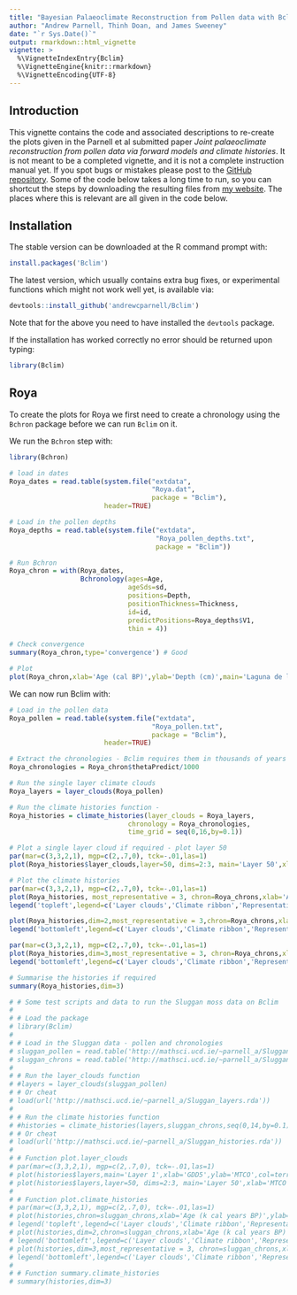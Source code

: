 ```yaml
---
title: "Bayesian Palaeoclimate Reconstruction from Pollen data with Bclim"
author: "Andrew Parnell, Thinh Doan, and James Sweeney"
date: "`r Sys.Date()`"
output: rmarkdown::html_vignette
vignette: >
  %\VignetteIndexEntry{Bclim}
  %\VignetteEngine{knitr::rmarkdown}
  %\VignetteEncoding{UTF-8}
---
```


## Introduction

This vignette contains the code and associated descriptions to re-create the plots given in the Parnell et al submitted paper _Joint palaeoclimate reconstruction from pollen data via forward models and climate histories_. It is not meant to be a completed vignette, and it is not a complete instruction manual yet. If you spot bugs or mistakes please post to the [GitHub repository](http://github.com/andrewcparnell/Bclim). Some of the code below takes a long time to run, so you can shortcut the steps by downloading the resulting files from [my website](http://mathsci.ucd.ie/~parnell_a/). The places where this is relevant are all given in the code below. 

## Installation

The stable version can be downloaded at the R command prompt with:
```r
install.packages('Bclim')
```

The latest version, which usually contains extra bug fixes, or experimental functions which might not work well yet, is available via:
```r
devtools::install_github('andrewcparnell/Bclim')
```
Note that for the above you need to have installed the `devtools` package.

If the installation has worked correctly no error should be returned upon typing:
```r
library(Bclim)
```

## Roya

To create the plots for Roya we first need to create a chronology using the `Bchron` package before we can run `Bclim` on it.

We run the `Bchron` step with:
```r
library(Bchron)

# load in dates
Roya_dates = read.table(system.file("extdata", 
                                    "Roya.dat", 
                                    package = "Bclim"), 
                        header=TRUE)

# Load in the pollen depths
Roya_depths = read.table(system.file("extdata", 
                                     "Roya_pollen_depths.txt", 
                                     package = "Bclim"))

# Run Bchron
Roya_chron = with(Roya_dates,
                  Bchronology(ages=Age, 
                              ageSds=sd, 
                              positions=Depth, 
                              positionThickness=Thickness, 
                              id=id, 
                              predictPositions=Roya_depths$V1,
                              thin = 4))

# Check convergence
summary(Roya_chron,type='convergence') # Good

# Plot
plot(Roya_chron,xlab='Age (cal BP)',ylab='Depth (cm)',main='Laguna de la Roya',las=1)
```

We can now run Bclim with:
```r
# Load in the pollen data
Roya_pollen = read.table(system.file("extdata", 
                                    "Roya_pollen.txt", 
                                    package = "Bclim"), 
                        header=TRUE)

# Extract the chronologies - Bclim requires them in thousands of years
Roya_chronologies = Roya_chron$thetaPredict/1000

# Run the single layer climate clouds
Roya_layers = layer_clouds(Roya_pollen)

# Run the climate histories function - 
Roya_histories = climate_histories(layer_clouds = Roya_layers,
                              chronology = Roya_chronologies,
                              time_grid = seq(0,16,by=0.1))

# Plot a single layer cloud if required - plot layer 50
par(mar=c(3,3,2,1), mgp=c(2,.7,0), tck=-.01,las=1)
plot(Roya_histories$layer_clouds,layer=50, dims=2:3, main='Layer 50',xlab='MTCO',ylab='AET/PET',col=terrain.colors(30))

# Plot the climate histories
par(mar=c(3,3,2,1), mgp=c(2,.7,0), tck=-.01,las=1)
plot(Roya_histories, most_representative = 3, chron=Roya_chrons,xlab='Age (k cal years BP)',ylab='GDD5',main='Roya GDD5')
legend('topleft',legend=c('Layer clouds','Climate ribbon','Representative histories'),pch=15,col=c('blue','red','green'))

plot(Roya_histories,dim=2,most_representative = 3,chron=Roya_chrons,xlab='Age (k cal years BP)',ylab='MTCO',main='Roya MTCO')
legend('bottomleft',legend=c('Layer clouds','Climate ribbon','Representative histories'),pch=15,col=c('blue','red','green'))

par(mar=c(3,3,2,1), mgp=c(2,.7,0), tck=-.01,las=1)
plot(Roya_histories,dim=3,most_representative = 3, chron=Roya_chrons,xlab='Age (k cal years BP)',ylab='AET/PET',main='Roya AET/PET')
legend('bottomleft',legend=c('Layer clouds','Climate ribbon','Representative histories'),pch=15,col=c('blue','red','green'))

# Summarise the histories if required
summary(Roya_histories,dim=3)

```
```r
# # Some test scripts and data to run the Sluggan moss data on Bclim
# 
# # Load the package
# library(Bclim)
# 
# # Load in the Sluggan data - pollen and chronologies
# sluggan_pollen = read.table('http://mathsci.ucd.ie/~parnell_a/SlugganPollen.txt',header=TRUE)
# sluggan_chrons = read.table('http://mathsci.ucd.ie/~parnell_a/Sluggan_2chrons.txt',nrow=2000)
# 
# # Run the layer_clouds function
# #layers = layer_clouds(sluggan_pollen)
# # Or cheat
# load(url('http://mathsci.ucd.ie/~parnell_a/Sluggan_layers.rda'))
# 
# # Run the climate histories function
# #histories = climate_histories(layers,sluggan_chrons,seq(0,14,by=0.1))
# # Or cheat
# load(url('http://mathsci.ucd.ie/~parnell_a/Sluggan_histories.rda'))
# 
# # Function plot.layer_clouds
# par(mar=c(3,3,2,1), mgp=c(2,.7,0), tck=-.01,las=1)
# plot(histories$layers,main='Layer 1',xlab='GDD5',ylab='MTCO',col=terrain.colors(30))
# plot(histories$layers,layer=50, dims=2:3, main='Layer 50',xlab='MTCO',ylab='AET/PET',col=terrain.colors(30))
# 
# # Function plot.climate_histories
# par(mar=c(3,3,2,1), mgp=c(2,.7,0), tck=-.01,las=1)
# plot(histories,chron=sluggan_chrons,xlab='Age (k cal years BP)',ylab='GDD5',main='Sluggan Moss')
# legend('topleft',legend=c('Layer clouds','Climate ribbon','Representative history'),pch=15,col=c('blue','red','green'))
# plot(histories,dim=2,chron=sluggan_chrons,xlab='Age (k cal years BP)',ylab='GDD5',main='Sluggan Moss')
# legend('bottomleft',legend=c('Layer clouds','Climate ribbon','Representative history'),pch=15,col=c('blue','red','green'))
# plot(histories,dim=3,most_representative = 3, chron=sluggan_chrons,xlab='Age (k cal years BP)',ylab='AET/PET',main='Sluggan Moss')
# legend('bottomleft',legend=c('Layer clouds','Climate ribbon','Representative histories'),pch=15,col=c('blue','red','green'))
# 
# # Function summary.climate_histories
# summary(histories,dim=3)
```





